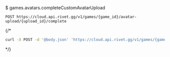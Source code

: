 $ games.avatars.completeCustomAvatarUpload
```
POST https://cloud.api.rivet.gg/v1/games/{game_id}/avatar-upload/{upload_id}/complete
```


{/*<RequestExample>
```bash curl
curl -X POST -d '@body.json' 'https://cloud.api.rivet.gg/v1/games/{game_id}/avatar-upload/{upload_id}/complete'
```
</RequestExample>*/}
